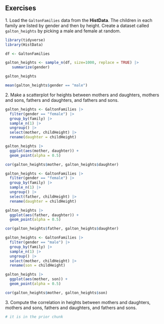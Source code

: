 ## Exercises 
1\. Load the `GaltonFamilies` data from the __HistData__. The children in each family are listed by gender and then by height. Create a dataset called `galton_heights` by picking a male and female at random.  

```{r}
library(tidyverse)
library(HistData)

df <- GaltonFamilies

galton_heights <- sample_n(df, size=1000, replace = TRUE) |>
   summarize(gender)

galton_heights

```


```{r}

mean(galton_heights$gender == "male")
```

2\. Make a scatterplot for heights between mothers and daughters, mothers and sons, fathers and daughters, and fathers and sons.  

```{r}
galton_heights <- GaltonFamilies |>
  filter(gender == "female") |>
  group_by(family) |>
  sample_n(1) |>
  ungroup() |>
  select(mother, childHeight) |>
  rename(daughter = childHeight)

galton_heights |> 
  ggplot(aes(mother, daughter)) + 
  geom_point(alpha = 0.5) 

cor(galton_heights$mother, galton_heights$daughter)
```

```{r}
galton_heights <- GaltonFamilies |>
  filter(gender == "female") |>
  group_by(family) |>
  sample_n(1) |>
  ungroup() |>
  select(father, childHeight) |>
  rename(daughter = childHeight)

galton_heights |> 
  ggplot(aes(father, daughter)) + 
  geom_point(alpha = 0.5) 

cor(galton_heights$father, galton_heights$daughter)
```
```{r}
galton_heights <- GaltonFamilies |>
  filter(gender == "male") |>
  group_by(family) |>
  sample_n(1) |>
  ungroup() |>
  select(mother, childHeight) |>
  rename(son = childHeight)

galton_heights |> 
  ggplot(aes(mother, son)) + 
  geom_point(alpha = 0.5) 

cor(galton_heights$mother, galton_heights$son)
```

3\. Compute the correlation in heights between mothers and daughters, mothers and sons, fathers and daughters, and fathers and sons. 
```{r}
# it is in the prior chunk
```

 
